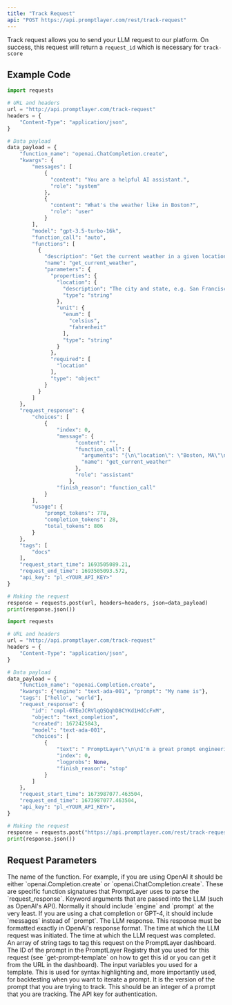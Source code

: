 ```yaml
---
title: "Track Request"
api: "POST https://api.promptlayer.com/rest/track-request"
---
```


Track request allows you to send your LLM request to our platform. On success, this request will return a `request_id` which is necessary for `track-score`

## Example Code

<CodeGroup>

```python Chat
import requests

# URL and headers
url = "http://api.promptlayer.com/track-request"
headers = {
    "Content-Type": "application/json",
}

# Data payload
data_payload = {
    "function_name": "openai.ChatCompletion.create",
    "kwargs": {
        "messages": [
            {
              "content": "You are a helpful AI assistant.",
              "role": "system"
            },
            {
              "content": "What's the weather like in Boston?",
              "role": "user"
            }
        ],
        "model": "gpt-3.5-turbo-16k",
        "function_call": "auto",
        "functions": [
          {
            "description": "Get the current weather in a given location",
            "name": "get_current_weather",
            "parameters": {
              "properties": {
                "location": {
                  "description": "The city and state, e.g. San Francisco, CA",
                  "type": "string"
                },
                "unit": {
                  "enum": [
                    "celsius",
                    "fahrenheit"
                  ],
                  "type": "string"
                }
              },
              "required": [
                "location"
              ],
              "type": "object"
            }
          }
        ]
    },
    "request_response": {
        "choices": [
            {
                "index": 0,
                "message": {
                      "content": "",
                      "function_call": {
                        "arguments": "{\n\"location\": \"Boston, MA\"\n}",
                        "name": "get_current_weather"
                      },
                      "role": "assistant"
                    },
                "finish_reason": "function_call"
            }
        ],
        "usage": {
            "prompt_tokens": 778,
            "completion_tokens": 28,
            "total_tokens": 806
        }
    },
    "tags": [
        "docs"
    ],
    "request_start_time": 1693505089.21,
    "request_end_time": 1693505093.572,
    "api_key": "pl_<YOUR_API_KEY>"
}

# Making the request
response = requests.post(url, headers=headers, json=data_payload)
print(response.json())
```

```python Completion
import requests

# URL and headers
url = "http://api.promptlayer.com/track-request"
headers = {
    "Content-Type": "application/json",
}

# Data payload
data_payload = {
    "function_name": "openai.Completion.create",
    "kwargs": {"engine": "text-ada-001", "prompt": "My name is"},
    "tags": ["hello", "world"],
    "request_response": {
        "id": "cmpl-6TEeJCRVlqQSQqhD8CYKd1HdCcFxM", 
        "object": "text_completion", 
        "created": 1672425843, 
        "model": "text-ada-001", 
        "choices": [
            {
                "text": " PromptLayer\"\n\nI'm a great prompt engineering tool.", 
                "index": 0, 
                "logprobs": None, 
                "finish_reason": "stop"
            }
        ]
    },
    "request_start_time": 1673987077.463504,
    "request_end_time": 1673987077.463504,
    "api_key": "pl_<YOUR_API_KEY>",
}

# Making the request
response = requests.post("https://api.promptlayer.com/rest/track-request", json=data_payload)
print(response.json())
```

</CodeGroup>

## Request Parameters
<ParamField body="function_name" type="string">
    The name of the function. For example, if you are using OpenAI it should be either `openai.Completion.create` or `openai.ChatCompletion.create`. These are specific function signatures that PromptLayer uses to parse the `request_response`.
</ParamField>
<ParamField body="kwargs" type="object">
    Keyword arguments that are passed into the LLM (such as OpenAI's API). Normally it should include `engine` and `prompt` at the very least. If you are using a chat completion or GPT-4, it should include `messages` instead of `prompt`.
</ParamField>
<ParamField body="request_response" type="object">
    The LLM response. This response must be formatted exactly in OpenAI's response format.
</ParamField>
<ParamField body="request_start_time" type="integer">
    The time at which the LLM request was initiated.
</ParamField>
<ParamField body="request_end_time" type="integer">
    The time at which the LLM request was completed.
</ParamField>
<ParamField body="tags" type="array" optional="true">
    An array of string tags to tag this request on the PromptLayer dashboard.
</ParamField>
<ParamField body="prompt_id" type="string" optional="true">
    The ID of the prompt in the PromptLayer Registry that you used for this request (see `get-prompt-template` on how to get this id or you can get it from the URL in the dashboard).
</ParamField>
<ParamField body="prompt_input_variables" type="object" optional="true">
    The input variables you used for a template. This is used for syntax highlighting and, more importantly used, for backtesting when you want to iterate a prompt.
</ParamField>
<ParamField body="prompt_version" type="integer" optional="true">
    It is the version of the prompt that you are trying to track. This should be an integer of a prompt that you are tracking.
</ParamField>
<ParamField body="api_key" type="string">
    The API key for authentication.
</ParamField>
